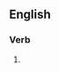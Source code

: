 ==English==

===Verb===
{{head|en|present participle}}

# {{present participle of|vociferate|lang=en|nocat=1}}